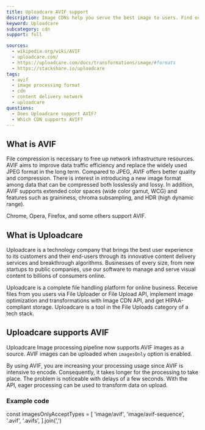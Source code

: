 ```yaml
---
title: Uploadcare AVIF support
description: Image CDNs help you serve the best image to users. Find out how you can use AVIF images in Uploadcare.
keyword: Uploadcare
subcategory: cdn
support: full

sources:
  - wikipedia.org/wiki/AVIF
  - uploadcare.com/
  - https://uploadcare.com/docs/transformations/image/#formats
  - https://stackshare.io/uploadcare
tags:
  - avif
  - image processing format
  - cdn
  - content delivery network
  - uploadcare
questions:
  - Does Uploadcare support AVIF?
  - Which CDN supports AVIF?
---
```


## What is AVIF

File compression is necessary to free up network infrastructure resources. AVIF aims to improve data traffic efficiency and replace the widely used JPEG format in the long term. Compared to JPEG, AVIF offers better quality and compression. There is interest in introducing a new image format among data that can be compressed both losslessly and lossy. In addition, AVIF supports extended color spaces (wide color gamut, WCG) and features such as graininess, chroma subsampling, and HDR (high dynamic range).

Chrome, Opera, Firefox, and some others support AVIF.

## What is Uploadcare

Uploadcare is a technology company that brings the best user experience to its customers and their end-users through its innovative content delivery services and breakthrough algorithms. Businesses of every size, from new startups to public companies, use our software to manage and serve visual content to billions of consumers online.

Uploadcare is a complete file handling platform for online business. Receive files from you users via File Uploader or File Upload API, implement image optimization and transformations with Image CDN API, and get HIPAA-compliant storage. Uploadcare is a tool in the File Uploads category of a tech stack.

## Uploadcare supports AVIF

Uploadcare Image processing pipeline now supports AVIF images as a source. AVIF images can be uploaded when `imagesOnly` option is enabled.

By using AVIF, you are increasing your processing usage since AVIF is intensive to encode. Consequently, it takes longer for the processing to take place. The problem is noticeable with delays of a few seconds. With the API, eager processing can be used to transform data on upload.

### Example code

const imagesOnlyAcceptTypes = [ 'image/avif',
                                'image/avif-sequence',
                                '.avif',
                                '.avifs',
                               ].join(',')
